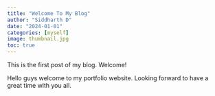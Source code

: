 ```yaml
---
title: "Welcome To My Blog"
author: "Siddharth D"
date: "2024-01-01"
categories: [myself]
image: thumbnail.jpg
toc: true
---
```


This is the first post of my blog. Welcome!

Hello guys welcome to my portfolio website. Looking forward to have a great time with you all. 
